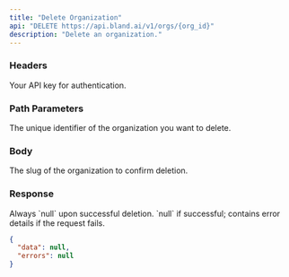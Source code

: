 ```yaml
---
title: "Delete Organization"  
api: "DELETE https://api.bland.ai/v1/orgs/{org_id}"  
description: "Delete an organization."  
---
```


### Headers

<ParamField header="authorization" type="string" required>  
  Your API key for authentication.  
</ParamField>  

### Path Parameters

<ParamField path="org_id" type="string" required>  
  The unique identifier of the organization you want to delete.  
</ParamField>  

### Body

<ParamField body="delete_confirm" type="string" required>  
  The slug of the organization to confirm deletion.  
</ParamField>  

### Response

<ResponseField name="data" type="null">  
  Always `null` upon successful deletion.  
</ResponseField>  

<ResponseField name="errors" type="null | array">  
  `null` if successful; contains error details if the request fails.  
</ResponseField>  

<ResponseExample>  

```json Response  
{
  "data": null,
  "errors": null
}
```
</ResponseExample>